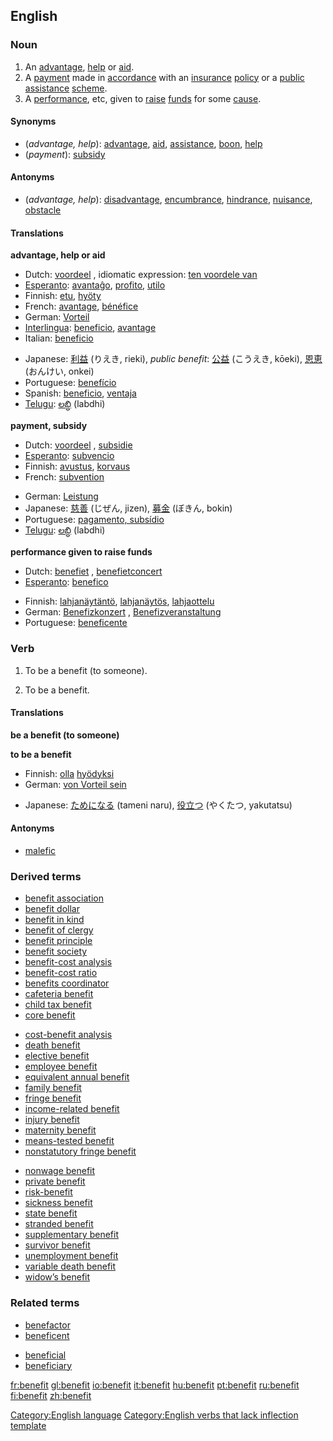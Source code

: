 ==English==

===Noun===
{{en-noun-reg}}

# An [[advantage]], [[help]] or [[aid]].
# A [[payment]] made in [[accordance]] with an [[insurance]] [[policy]] or a [[public]] [[assistance]] [[scheme]].
# A [[performance]], etc, given to [[raise]] [[fund]]s for some [[cause]].

====Synonyms====
*(''advantage, help''): [[advantage]], [[aid]], [[assistance]], [[boon]], [[help]]
*(''payment''): [[subsidy]]

====Antonyms====
*(''advantage, help''): [[disadvantage]], [[encumbrance]], [[hindrance]], [[nuisance]], [[obstacle]]

====Translations====
'''advantage, help or aid'''
{{top}}
*Dutch: [[voordeel]] {{n}}, idiomatic expression: [[ten voordele van]]
*[[Esperanto]]: [[avantaĝo]], [[profito]], [[utilo]]
*Finnish: [[etu]], [[hyöty]]
*French: [[avantage]], [[bénéfice]]
*German: [[Vorteil]] {{m}}
*[[Interlingua]]: [[beneficio]], [[avantage]] 
*Italian: [[beneficio]] {{m}}
{{mid}}
*Japanese: [[利益]] (りえき, rieki), ''public benefit'': [[公益]] (こうえき, kōeki), [[恩恵]] (おんけい, onkei)
*Portuguese: [[benefício]] 
*Spanish: [[beneficio]], [[ventaja]]
*[[Telugu]]: [[లబ్ధి]] (labdhi)
{{bottom}}

'''payment, subsidy'''
{{top}}
*Dutch: [[voordeel]] {{n}}, [[subsidie]] {{f}}
*[[Esperanto]]: [[subvencio]]
*Finnish: [[avustus]], [[korvaus]]
*French: [[subvention]] {{f}}
{{mid}}
*German: [[Leistung]] {{f}}
*Japanese: [[慈善]] (じぜん, jizen), [[募金]] (ぼきん, bokin)
*Portuguese: [[pagamento, subsídio]]
*[[Telugu]]: [[లబ్ధి]] (labdhi)
{{bottom}}

'''performance given to raise funds'''
{{top}}
*Dutch: [[benefiet]] {{m}}, [[benefietconcert]] {{n}}
*[[Esperanto]]: [[benefico]]
{{mid}}
*Finnish: [[lahjanäytäntö]], [[lahjanäytös]], [[lahjaottelu]]
*German: [[Benefizkonzert]] {{n}}, [[Benefizveranstaltung]] {{f}}
*Portuguese: [[beneficente]]
{{bottom}}

===Verb===
{{en-verb}}

# {{transitive}} To be a benefit (to someone).
# {{intransitive}} To be a benefit.

====Translations====
'''be a benefit (to someone)'''
{{top}}
{{mid}}
{{bottom}}

'''to be a benefit'''
{{top}}
*Finnish: [[olla]] [[hyödyksi]]
*German: [[von Vorteil sein]]
{{mid}}
*Japanese: [[ためになる]] (tameni naru), [[役立つ]] (やくたつ, yakutatsu)
{{bottom}}

====Antonyms====
*[[malefic]]

===Derived terms===
{{top3}}
*[[benefit association]]
*[[benefit dollar]]
*[[benefit in kind]]
*[[benefit of clergy]]
*[[benefit principle]]
*[[benefit society]]
*[[benefit-cost analysis]]
*[[benefit-cost ratio]]
*[[benefits coordinator]]
*[[cafeteria benefit]]
*[[child tax benefit]]
*[[core benefit]]
{{mid3}}
*[[cost-benefit analysis]]
*[[death benefit]]
*[[elective benefit]]
*[[employee benefit]]
*[[equivalent annual benefit]]
*[[family benefit]]
*[[fringe benefit]]
*[[income-related benefit]]
*[[injury benefit]]
*[[maternity benefit]]
*[[means-tested benefit]]
*[[nonstatutory fringe benefit]]
{{mid3}}
*[[nonwage benefit]]
*[[private benefit]]
*[[risk-benefit]]
*[[sickness benefit]]
*[[state benefit]]
*[[stranded benefit]]
*[[supplementary benefit]]
*[[survivor benefit]]
*[[unemployment benefit]]
*[[variable death benefit]]
*[[widow’s benefit]]
{{bottom}}

===Related terms===
{{top}}
*[[benefactor]]
*[[beneficent]]
{{mid}}
*[[beneficial]]
*[[beneficiary]]
{{bottom}}

[[Category:English language]]
[[Category:English verbs that lack inflection template]]

[[fr:benefit]]
[[gl:benefit]]
[[io:benefit]]
[[it:benefit]]
[[hu:benefit]]
[[pt:benefit]]
[[ru:benefit]]
[[fi:benefit]]
[[zh:benefit]]
